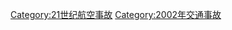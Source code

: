 {{Year by category
|m=2
|c=0
|d=0
|y=2
|cat=航空事故
|sortkey=Aviation accidents
|parent=21世纪航空事故
|subcat=2002年交通事故
}}
[[Category:21世纪航空事故|Category:21世纪航空事故]]
[[Category:2002年交通事故|Category:2002年交通事故]]